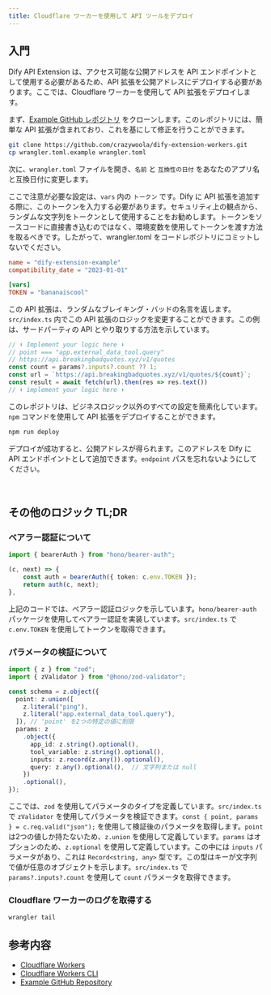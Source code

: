 ```yaml
---
title: Cloudflare ワーカーを使用して API ツールをデプロイ
---
```



## 入門

Dify API Extension は、アクセス可能な公開アドレスを API エンドポイントとして使用する必要があるため、API 拡張を公開アドレスにデプロイする必要があります。ここでは、Cloudflare ワーカーを使用して API 拡張をデプロイします。

まず、[Example GitHub レポジトリ](https://github.com/crazywoola/dify-extension-workers) をクローンします。このレポジトリには、簡単な API 拡張が含まれており、これを基にして修正を行うことができます。

```bash
git clone https://github.com/crazywoola/dify-extension-workers.git
cp wrangler.toml.example wrangler.toml
```

次に、`wrangler.toml` ファイルを開き、`名前` と `互換性の日付` をあなたのアプリ名と互換日付に変更します。

ここで注意が必要な設定は、`vars` 内の `トークン` です。Dify に API 拡張を追加する際に、このトークンを入力する必要があります。セキュリティ上の観点から、ランダムな文字列をトークンとして使用することをお勧めします。トークンをソースコードに直接書き込むのではなく、環境変数を使用してトークンを渡す方法を取るべきです。したがって、wrangler.toml をコードレポジトリにコミットしないでください。

```toml
name = "dify-extension-example"
compatibility_date = "2023-01-01"

[vars]
TOKEN = "bananaiscool"
```

この API 拡張は、ランダムなブレイキング・バッドの名言を返します。`src/index.ts` 内でこの API 拡張のロジックを変更することができます。この例は、サードパーティの API とやり取りする方法を示しています。

```typescript
// ⬇️ Implement your logic here ⬇️
// point === "app.external_data_tool.query"
// https://api.breakingbadquotes.xyz/v1/quotes
const count = params?.inputs?.count ?? 1;
const url = `https://api.breakingbadquotes.xyz/v1/quotes/${count}`;
const result = await fetch(url).then(res => res.text())
// ⬆️ implement your logic here ⬆️
```

このレポジトリは、ビジネスロジック以外のすべての設定を簡素化しています。`npm` コマンドを使用して API 拡張をデプロイすることができます。

```bash
npm run deploy
```

デプロイが成功すると、公開アドレスが得られます。このアドレスを Dify に API エンドポイントとして追加できます。`endpoint` パスを忘れないようにしてください。

<div class="image-side-by-side">
  <img
src="https://assets-docs.dify.ai/dify-enterprise-mintlify/jp/guides/extension/api-based-extension/9433a486a441713ade6270e9dc6c0544.png"
className="mx-auto"
alt=""
/>
  <img
src="https://assets-docs.dify.ai/dify-enterprise-mintlify/jp/guides/extension/api-based-extension/72c285e58ec136a1a9a66f61b4b41ca1.png"
className="mx-auto"
alt=""
/>
</div>

## その他のロジック TL;DR

### ベアラー認証について

```typescript
import { bearerAuth } from "hono/bearer-auth";

(c, next) => {
    const auth = bearerAuth({ token: c.env.TOKEN });
    return auth(c, next);
},
```

上記のコードでは、ベアラー認証ロジックを示しています。`hono/bearer-auth` パッケージを使用してベアラー認証を実装しています。`src/index.ts` で `c.env.TOKEN` を使用してトークンを取得できます。

### パラメータの検証について

```typescript
import { z } from "zod";
import { zValidator } from "@hono/zod-validator";

const schema = z.object({
  point: z.union([
    z.literal("ping"),
    z.literal("app.external_data_tool.query"),
  ]), // 'point' を2つの特定の値に制限
  params: z
    .object({
      app_id: z.string().optional(),
      tool_variable: z.string().optional(),
      inputs: z.record(z.any()).optional(),
      query: z.any().optional(),  // 文字列または null
    })
    .optional(),
});

```

ここでは、`zod` を使用してパラメータのタイプを定義しています。`src/index.ts` で `zValidator` を使用してパラメータを検証できます。`const { point, params } = c.req.valid("json");` を使用して検証後のパラメータを取得します。`point` は2つの値しか持たないため、`z.union` を使用して定義しています。`params` はオプションのため、`z.optional` を使用して定義しています。この中には `inputs` パラメータがあり、これは `Record<string, any>` 型です。この型はキーが文字列で値が任意のオブジェクトを示します。`src/index.ts` で `params?.inputs?.count` を使用して `count` パラメータを取得できます。

### Cloudflare ワーカーのログを取得する

```bash
wrangler tail
```

## 参考内容

* [Cloudflare Workers](https://workers.cloudflare.com/)
* [Cloudflare Workers CLI](https://developers.cloudflare.com/workers/cli-wrangler/install-update)
* [Example GitHub Repository](https://github.com/crazywoola/dify-extension-workers)